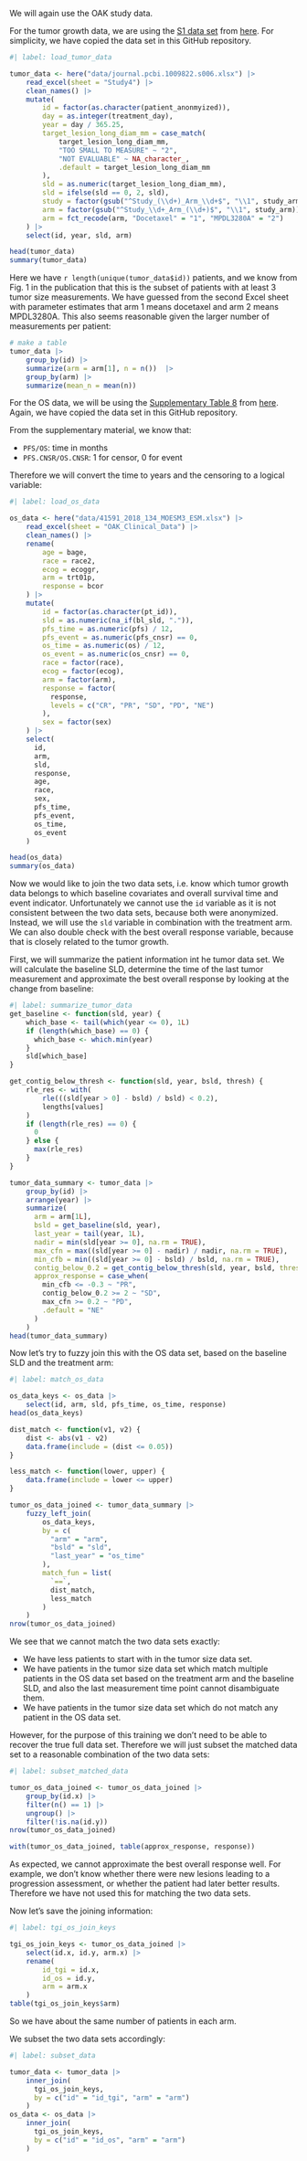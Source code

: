 We will again use the OAK study data. 

For the tumor growth data, we are using the [S1 data set](https://doi.org/10.1371/journal.pcbi.1009822.s006) from [here](https://journals.plos.org/ploscompbiol/article?id=10.1371/journal.pcbi.1009822). For simplicity, we have copied the data set in this GitHub repository.

```r
#| label: load_tumor_data

tumor_data <- here("data/journal.pcbi.1009822.s006.xlsx") |> 
    read_excel(sheet = "Study4") |> 
    clean_names() |> 
    mutate(
        id = factor(as.character(patient_anonmyized)),
        day = as.integer(treatment_day),
        year = day / 365.25,
        target_lesion_long_diam_mm = case_match(
            target_lesion_long_diam_mm,
            "TOO SMALL TO MEASURE" ~ "2",
            "NOT EVALUABLE" ~ NA_character_,
            .default = target_lesion_long_diam_mm
        ),
        sld = as.numeric(target_lesion_long_diam_mm),
        sld = ifelse(sld == 0, 2, sld),
        study = factor(gsub("^Study_(\\d+)_Arm_\\d+$", "\\1", study_arm)),
        arm = factor(gsub("^Study_\\d+_Arm_(\\d+)$", "\\1", study_arm)),
        arm = fct_recode(arm, "Docetaxel" = "1", "MPDL3280A" = "2")
    ) |> 
    select(id, year, sld, arm)

head(tumor_data)
summary(tumor_data)
```

Here we have `r length(unique(tumor_data$id))` patients, and we know from Fig. 1 in the publication that this is the subset of patients with at least 3 tumor size measurements. We have guessed from the second Excel sheet with parameter estimates that arm 1 means docetaxel and arm 2 means MPDL3280A. This also seems reasonable given the larger number of measurements per patient:

```r
# make a table
tumor_data |> 
    group_by(id) |> 
    summarize(arm = arm[1], n = n())  |> 
    group_by(arm) |> 
    summarize(mean_n = mean(n))
```

For the OS data, we will be using the [Supplementary Table 8](https://static-content.springer.com/esm/art%3A10.1038%2Fs41591-018-0134-3/MediaObjects/41591_2018_134_MOESM3_ESM.xlsx) from [here](https://doi.org/10.1038/s41591-018-0134-3). Again, we have copied the data set in this GitHub repository.

From the supplementary material, we know that:

- `PFS/OS`: time in months
- `PFS.CNSR/OS.CNSR`: 1 for censor, 0 for event

Therefore we will convert the time to years and the censoring to a logical variable:

```r
#| label: load_os_data

os_data <- here("data/41591_2018_134_MOESM3_ESM.xlsx") |> 
    read_excel(sheet = "OAK_Clinical_Data") |> 
    clean_names() |> 
    rename(
        age = bage,
        race = race2,
        ecog = ecoggr,
        arm = trt01p,
        response = bcor
    ) |> 
    mutate(
        id = factor(as.character(pt_id)),
        sld = as.numeric(na_if(bl_sld, ".")),
        pfs_time = as.numeric(pfs) / 12,
        pfs_event = as.numeric(pfs_cnsr) == 0,
        os_time = as.numeric(os) / 12,
        os_event = as.numeric(os_cnsr) == 0,
        race = factor(race),
        ecog = factor(ecog),
        arm = factor(arm),
        response = factor(
          response, 
          levels = c("CR", "PR", "SD", "PD", "NE")
        ),
        sex = factor(sex)
    ) |> 
    select(
      id,
      arm,
      sld,
      response,
      age,
      race,
      sex,
      pfs_time,
      pfs_event,
      os_time,
      os_event
    )

head(os_data)
summary(os_data)
```

Now we would like to join the two data sets, i.e. know which tumor growth data belongs to which baseline covariates and overall survival time and event indicator. Unfortunately we cannot use the `id` variable as it is not consistent between the two data sets, because both were anonymized. Instead, we will use the `sld` variable in combination with the treatment arm. We can also double check with the best overall response variable, because that is closely related to the tumor growth.

First, we will summarize the patient information int he tumor data set. We will calculate the baseline SLD, determine the time of the last tumor measurement and approximate the best overall response by looking at the change from baseline:

```r
#| label: summarize_tumor_data
get_baseline <- function(sld, year) {
    which_base <- tail(which(year <= 0), 1L)
    if (length(which_base) == 0) {
      which_base <- which.min(year)
    }
    sld[which_base]
}

get_contig_below_thresh <- function(sld, year, bsld, thresh) {
    rle_res <- with(
        rle(((sld[year > 0] - bsld) / bsld) < 0.2), 
        lengths[values]
    )
    if (length(rle_res) == 0) {
      0
    } else {
      max(rle_res)
    }
}

tumor_data_summary <- tumor_data |> 
    group_by(id) |> 
    arrange(year) |>
    summarize(
      arm = arm[1L],
      bsld = get_baseline(sld, year),
      last_year = tail(year, 1L),
      nadir = min(sld[year >= 0], na.rm = TRUE),
      max_cfn = max((sld[year >= 0] - nadir) / nadir, na.rm = TRUE),
      min_cfb = min((sld[year >= 0] - bsld) / bsld, na.rm = TRUE),
      contig_below_0.2 = get_contig_below_thresh(sld, year, bsld, thresh = 0.2),
      approx_response = case_when(
        min_cfb <= -0.3 ~ "PR",
        contig_below_0.2 >= 2 ~ "SD",
        max_cfn >= 0.2 ~ "PD",        
        .default = "NE"
      )   
    )
head(tumor_data_summary)
```

Now let's try to fuzzy join this with the OS data set, based on the baseline SLD and the treatment arm:

```r
#| label: match_os_data

os_data_keys <- os_data |> 
    select(id, arm, sld, pfs_time, os_time, response)
head(os_data_keys)

dist_match <- function(v1, v2) {
    dist <- abs(v1 - v2)
    data.frame(include = (dist <= 0.05))
}

less_match <- function(lower, upper) {
    data.frame(include = lower <= upper)
}

tumor_os_data_joined <- tumor_data_summary |> 
    fuzzy_left_join(
        os_data_keys,
        by = c(
          "arm" = "arm", 
          "bsld" = "sld",          
          "last_year" = "os_time"
        ),
        match_fun = list(
          `==`, 
          dist_match, 
          less_match
        )
    )
nrow(tumor_os_data_joined)
```

We see that we cannot match the two data sets exactly:

- We have less patients to start with in the tumor size data set.
- We have patients in the tumor size data set which match multiple patients in the OS data set based on the treatment arm and the baseline SLD, and also the last measurement time point cannot disambiguate them.
- We have patients in the tumor size data set which do not match any patient in the OS data set.

However, for the purpose of this training we don't need to be able to recover the true full data set. Therefore we will just subset the matched data set to a reasonable combination of the two data sets:

```r
#| label: subset_matched_data

tumor_os_data_joined <- tumor_os_data_joined |> 
    group_by(id.x) |> 
    filter(n() == 1) |>
    ungroup() |> 
    filter(!is.na(id.y))
nrow(tumor_os_data_joined)

with(tumor_os_data_joined, table(approx_response, response))
```

As expected, we cannot approximate the best overall response well. For example, we don't know whether there were new lesions leading to a progression assessment, or whether the patient had later better results. Therefore we have not used this for matching the two data sets.

Now let's save the joining information:

```r
#| label: tgi_os_join_keys

tgi_os_join_keys <- tumor_os_data_joined |> 
    select(id.x, id.y, arm.x) |> 
    rename(
        id_tgi = id.x,
        id_os = id.y,
        arm = arm.x
    )
table(tgi_os_join_keys$arm)
```

So we have about the same number of patients in each arm.

We subset the two data sets accordingly:


```r
#| label: subset_data

tumor_data <- tumor_data |> 
    inner_join(
      tgi_os_join_keys, 
      by = c("id" = "id_tgi", "arm" = "arm")
    )
os_data <- os_data |>
    inner_join(
      tgi_os_join_keys, 
      by = c("id" = "id_os", "arm" = "arm")
    )
```